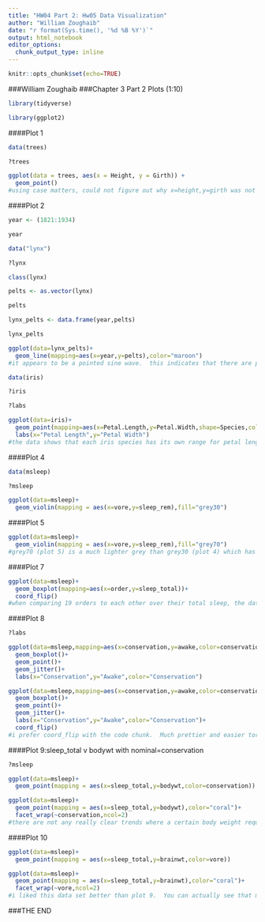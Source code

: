 ```yaml
---
title: "HW04 Part 2: Hw05 Data Visualization"
author: "William Zoughaib"
date: "r format(Sys.time(), '%d %B %Y')`"
output: html_notebook
editor_options:
  chunk_output_type: inline 
---
```


```r
knitr::opts_chunk$set(echo=TRUE)
```
###William Zoughaib
###Chapter 3 Part 2 Plots (1:10)

```r
library(tidyverse)
```
```r
library(ggplot2)
```
####Plot 1
```r
data(trees)
```
```r
?trees
```
```r
ggplot(data = trees, aes(x = Height, y = Girth)) +
  geom_point()
#using case matters, could not figure out why x=height,y=girth was not working.  I forgot to capitilize the first letter of each name.  Stupid.  There appears to be a positive linear relationship.  
```



####Plot 2
```r
year <- (1821:1934)
```
```r
year
```
```r
data("lynx")
```
```r
?lynx
```
```r
class(lynx)
```
```r
pelts <- as.vector(lynx)
```
```r
pelts
```
```r
lynx_pelts <- data.frame(year,pelts)
```
```r
lynx_pelts
```
```r
ggplot(data=lynx_pelts)+
  geom_line(mapping=aes(x=year,y=pelts),color="maroon")
#it appears to be a pointed sine wave.  this indicates that there are peaks and lows to pelt collection in the lynx_data set.  time series data apparently are notorious for this when I googled it
```



```r
data(iris)
```
```r
?iris
```
```r
?labs
```
```r
ggplot(data=iris)+
  geom_point(mapping=aes(x=Petal.Length,y=Petal.Width,shape=Species,color=Species))+
  labs(x="Petal Length",y="Petal Width")
#the data shows that each iris species has its own range for petal length versus petal width.  This can help distinguish between iris species when looking at a random iris
```



####Plot 4
```r
data(msleep)
```
```r
?msleep
```
```r
ggplot(data=msleep)+
  geom_violin(mapping = aes(x=vore,y=sleep_rem),fill="grey30")
```



####Plot 5
```r
ggplot(data=msleep)+
  geom_violin(mapping = aes(x=vore,y=sleep_rem),fill="grey70")
#grey70 (plot 5) is a much lighter grey than grey30 (plot 4) which has a darker tone.  The 5 different variables look almost like a boxplot.  They appear to be a like a vase.  Looking at google, they are similar in that of a boxplot except for the fact that it also includes probability density.  it has a rotated kernel density plot on each side which makes it more specific than a boxplot
``` 



####Plot 7
```r
ggplot(data=msleep)+
  geom_boxplot(mapping=aes(x=order,y=sleep_total))+
  coord_flip()
#when comparing 19 orders to each other over their total sleep, the data shows that there are few similarities in sleep time when comparing two orders.  Some orders only require around 3.5-4 hrs of sleep while another may require 17 hrs of sleep.  there are 19 boxplots in total with some min and even maxs not appearing.  There are even outliers to the boxplot (kinda rare if I am correct)
```


####Plot 8
```r
?labs
```
```r
ggplot(data=msleep,mapping=aes(x=conservation,y=awake,color=conservation))+
  geom_boxplot()+
  geom_point()+
  geom_jitter()+
  labs(x="Conservation",y="Awake",color="Conservation")
```
```r
ggplot(data=msleep,mapping=aes(x=conservation,y=awake,color=conservation))+
  geom_boxplot()+
  geom_point()+
  geom_jitter()+
  labs(x="Conservation",y="Awake",color="Conservation")+
  coord_flip()
#i prefer coord_flip with the code chunk.  Much prettier and easier tor ead.  For the 7 conservation variables, they are each represented by a different boxplot for total awake time.  Interestingly, the min and max are not represented in all the boxplots.  A couple boxplots have outliers. 
```



####Plot 9:sleep_total v bodywt with nominal=conservation
```r
?msleep
```
```r
ggplot(data=msleep)+
  geom_point(mapping = aes(x=sleep_total,y=bodywt,color=conservation))
```
```r
ggplot(data=msleep)+
  geom_point(mapping = aes(x=sleep_total,y=bodywt),color="coral")+
  facet_wrap(~conservation,ncol=2)
#there are not any really clear trends where a certain body weight requires this much sleep_total.  When adding a nominal variable(conservation), there is not any direct observable trend.  While you can pick out one data pt and infer info about it, you cannot make a judgement about overall what the data implies.  All you can say is, sleep_total varies across all organisms
```



####Plot 10
```r
ggplot(data=msleep)+
  geom_point(mapping = aes(x=sleep_total,y=brainwt,color=vore))
```
```r
ggplot(data=msleep)+
  geom_point(mapping = aes(x=sleep_total,y=brainwt),color="coral")+
  facet_wrap(~vore,ncol=2)
#i liked this data set better than plot 9.  You can actually see that most herbivores require less sleep than omnivores and carnivores (possibly due to predation, staying awake longer will help you spot the predator more often).  Some herbivores are outliers to the data or did not need to fear attack, ie maybe a cow, rhino, hippo, etc.  also noted is that herbivores had the largest range for sleep.  brainwt does not really affect sleep_total
```



###THE END